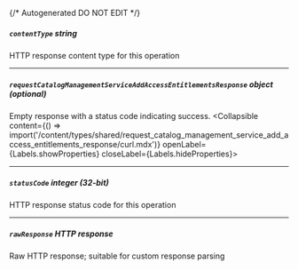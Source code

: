 {/* Autogenerated DO NOT EDIT  */}

##### `contentType` _string_
HTTP response content type for this operation

---
##### `requestCatalogManagementServiceAddAccessEntitlementsResponse` _object (optional)_
Empty response with a status code indicating success.
<Collapsible content={() => import('/content/types/shared/request_catalog_management_service_add_access_entitlements_response/curl.mdx')} openLabel={Labels.showProperties} closeLabel={Labels.hideProperties}>
</Collapsible>

---
##### `statusCode` _integer (32-bit)_
HTTP response status code for this operation

---
##### `rawResponse` _HTTP response_
Raw HTTP response; suitable for custom response parsing


